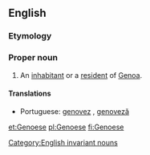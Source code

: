 ==English==

===Etymology===
{{suffix|Genoa|ese}}

===Proper noun===
{{en-proper noun|Genoese}}

# An [[inhabitant]] or a [[resident]] of [[Genoa]].

====Translations====
{{trans-top|an inhabitant or a resident of Genoa}}
* Portuguese: [[genovez]] {{m}}, [[genoveză]] {{f}}
{{trans-mid}}
{{trans-bottom}}

[[Category:English invariant nouns]]

[[et:Genoese]]
[[pl:Genoese]]
[[fi:Genoese]]